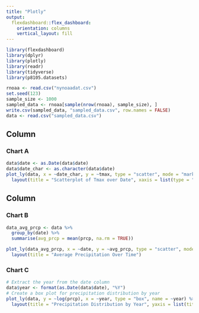 ```yaml
---
title: "Plotly"
output: 
  flexdashboard::flex_dashboard:
    orientation: columns
    vertical_layout: fill
---
```


```r
library(flexdashboard)
library(dplyr)
library(plotly)
library(readr)
library(tidyverse)
library(p8105.datasets)

rnoaa <- read.csv("nynoaadat.csv")
set.seed(123)
sample_size <- 1000
sampled_data <- rnoaa[sample(nrow(rnoaa), sample_size), ]
write.csv(sampled_data, "sampled_data.csv", row.names = FALSE)
data <- read.csv("sampled_data.csv")
```

Column {data-width=650}
-----------------------------------------------------------------------

### Chart A

```r
data$date <- as.Date(data$date)
data$date_char <- as.character(data$date)
plot_ly(data, x = ~date_char, y = ~tmax, type = "scatter", mode = "markers", color = ~tmax, colorscale = "Viridis") %>%
  layout(title = "Scatterplot of Tmax over Date", xaxis = list(type = "category"))
```

Column {data-width=350}
-----------------------------------------------------------------------

### Chart B

```r
data_avg_prcp <- data %>% 
  group_by(date) %>% 
  summarise(avg_prcp = mean(prcp, na.rm = TRUE))

plot_ly(data_avg_prcp, x = ~date, y = ~avg_prcp, type = "scatter", mode = "lines") %>%
  layout(title = "Average Precipitation Over Time")


```

### Chart C

```r
# Extract the year from the date column
data$year <- format(as.Date(data$date), "%Y")
# Create a box plot for precipitation distribution by year
plot_ly(data, y = ~log(prcp), x = ~year, type = "box", name = ~year) %>%
  layout(title = "Precipitation Distribution by Year", yaxis = list(title = "Precipitation"))
```

